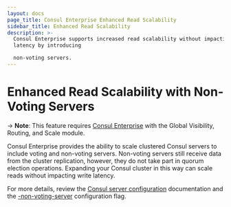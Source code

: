 ```yaml
---
layout: docs
page_title: Consul Enterprise Enhanced Read Scalability
sidebar_title: Enhanced Read Scalability
description: >-
  Consul Enterprise supports increased read scalability without impacting write
  latency by introducing

  non-voting servers.
---
```


# Enhanced Read Scalability with Non-Voting Servers

-> **Note**: This feature requires [Consul Enterprise](https://www.hashicorp.com/products/consul/) with the Global Visibility, Routing, and Scale module.

Consul Enterprise provides the ability to scale clustered Consul servers
to include voting and non-voting servers. Non-voting servers still receive data from the cluster replication,
however, they do not take part in quorum election operations. Expanding your Consul cluster in this way can scale
reads without impacting write latency.

For more details, review the [Consul server configuration](/docs/agent/options)
documentation and the [-non-voting-server](/docs/agent/options#_non_voting_server)
configuration flag.
